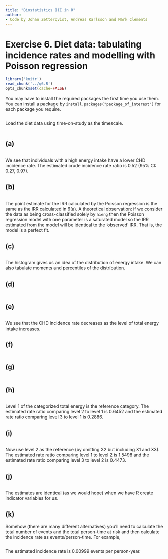 ```yaml
---
title: "Biostatistics III in R"
author:
- Code by Johan Zetterqvist, Andreas Karlsson and Mark Clements
---
```


# Exercise 6. Diet data: tabulating incidence rates and modelling with Poisson regression #

```r
library('knitr')
read_chunk('../q6.R')
opts_chunk$set(cache=FALSE)
```

You may have to install the required packages the first time you use them. You can install a package by `install.packages("package_of_interest")` for each package you require.

```r
```
Load the diet data using time-on-study as the timescale.

```r
```

## (a) ##

```r
```

We see that individuals with a high energy intake have a lower
        CHD incidence rate. The estimated crude incidence rate ratio
        is 0.52 (95% CI: 0.27, 0.97).

## (b) ##

```r
```

The point estimate for the IRR calculated by the Poisson regression is the same as the
        IRR calculated in 6(a). A theoretical observation: if we
        consider the data as being cross-classified solely by `hieng` then
        the Poisson regression model with one parameter is a saturated
        model so the IRR estimated from the model will be identical to
        the ‘observed’ IRR. That is, the model is a perfect fit.

## (c) ##

```r
```

The histogram  gives us an idea of
        the distribution of energy intake. We can also tabulate moments
        and percentiles of the distribution.

## (d) ##

```r
```

## (e) ##


```r
```

We see that the CHD incidence rate decreases as the level of
        total energy intake increases.

## (f) ##


```r
```

## (g) ##

```r
```

## (h) ##

```r
```

Level 1 of the categorized total energy is the
        reference category. The estimated rate ratio comparing level 2
        to level 1 is 0.6452 and the estimated rate ratio comparing
        level 3 to level 1 is 0.2886.


## (i) ##


```r
```

Now use level 2 as the reference (by omitting X2 but including
        X1 and X3). The estimated rate ratio comparing level 1 to level
        2 is 1.5498 and the estimated rate ratio comparing level 3 to
        level 2 is 0.4473.

## (j) ##

```r
```

The estimates are identical (as we would hope) when we have
        R create indicator variables for us.

## (k) ##

Somehow (there are many different alternatives) you’ll need to
        calculate the total number of events and the total person-time
        at risk and then calculate the incidence rate
        as events/person-time. For example,

```r
```

The estimated incidence rate is 0.00999 events per person-year.
